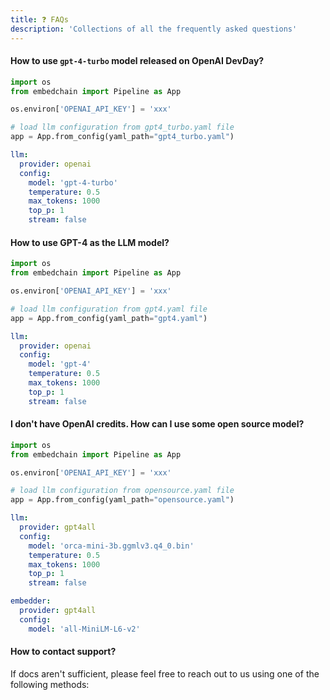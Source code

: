 ```yaml
---
title: ❓ FAQs
description: 'Collections of all the frequently asked questions'
---
```


#### How to use `gpt-4-turbo` model released on OpenAI DevDay?

<CodeGroup>

```python main.py
import os
from embedchain import Pipeline as App

os.environ['OPENAI_API_KEY'] = 'xxx'

# load llm configuration from gpt4_turbo.yaml file
app = App.from_config(yaml_path="gpt4_turbo.yaml")
```

```yaml gpt4_turbo.yaml
llm:
  provider: openai
  config:
    model: 'gpt-4-turbo'
    temperature: 0.5
    max_tokens: 1000
    top_p: 1
    stream: false
```

</CodeGroup>


#### How to use GPT-4 as the LLM model?

<CodeGroup>

```python main.py
import os
from embedchain import Pipeline as App

os.environ['OPENAI_API_KEY'] = 'xxx'

# load llm configuration from gpt4.yaml file
app = App.from_config(yaml_path="gpt4.yaml")
```

```yaml gpt4.yaml
llm:
  provider: openai
  config:
    model: 'gpt-4'
    temperature: 0.5
    max_tokens: 1000
    top_p: 1
    stream: false
```

</CodeGroup>

#### I don't have OpenAI credits. How can I use some open source model?

<CodeGroup>

```python main.py
import os
from embedchain import Pipeline as App

os.environ['OPENAI_API_KEY'] = 'xxx'

# load llm configuration from opensource.yaml file
app = App.from_config(yaml_path="opensource.yaml")
```

```yaml opensource.yaml
llm:
  provider: gpt4all
  config:
    model: 'orca-mini-3b.ggmlv3.q4_0.bin'
    temperature: 0.5
    max_tokens: 1000
    top_p: 1
    stream: false

embedder:
  provider: gpt4all
  config:
    model: 'all-MiniLM-L6-v2'
```
</CodeGroup>

#### How to contact support?

If docs aren't sufficient, please feel free to reach out to us using one of the following methods:

<Snippet file="get-help.mdx" />
